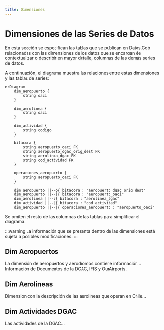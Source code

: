 ```yaml
---
title: Dimensiones
---
```


# Dimensiones de las Series de Datos

En esta sección se especifican las tablas que se publican
en Datos.Gob relacionadas con las dimensiones de los datos
que se encargan de contextualizar o describir en mayor
detalle, columnas de las demás series de datos.

A continuación, el diagrama muestra las relaciones entre
estas dimensiones y las tablas de series:

```mermaid
erDiagram
    dim_aeropuerto {
        string oaci
    }
    
    dim_aerolinea {
        string oaci
    }

    dim_actividad {
        string codigo
    }
    
    bitacora {
        string aeropuerto_oaci FK
        string aeropuerto_dgac_orig_dest FK
        string aerolinea_dgac FK
        string cod_actividad FK
    }

    operaciones_aeropuerto {
        string aeropuerto_oaci FK
    }
    
    dim_aeropuerto ||--o{ bitacora : "aeropuerto_dgac_orig_dest"
    dim_aeropuerto ||--|{ bitacora : "aeropuerto_oaci"
    dim_aerolinea ||--o{ bitacora : "aerolinea_dgac"
    dim_actividad ||--|{ bitacora : "cod_actividad"
    dim_aeropuerto ||--|{ operaciones_aeropuerto : "aeropuerto_oaci"

```
Se omiten el resto de las columnas de las tablas para simplificar el diagrama.

:::warning
La información que se presenta dentro de las dimensiones está
sujeta a posibles modificaciones.
:::


## Dim Aeropuertos

La dimensión de aeropuertos y aerodromos contiene información...
Información de Documentos de la DGAC, IFIS y OurAirports.


## Dim Aerolineas

Dimension con la descripción de las aerolineas que operan en Chile...

## Dim Actividades DGAC

Las actividades de la DGAC...
